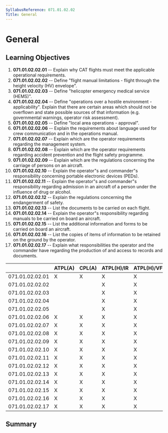```yaml
---
SyllabusReference: 071.01.02.02
Title: General
---
```


# General

## Learning Objectives

1.  **071.01.02.02.01** -- Explain why CAT flights must meet the applicable
    operational requirements.
2.  **071.01.02.02.02** -- Define "flight manual limitations - flight through
    the height velocity (HV) envelope".
3.  **071.01.02.02.03** -- Define "helicopter emergency medical service (HEMS)".
4.  **071.01.02.02.04** -- Define "operations over a hostile environment -
    applicability". Explain that there are certain areas which should not be
    overflown and state possible sources of that information (e.g. governmental
    warnings, operator risk assessment).
5.  **071.01.02.02.05** -- Define "local area operations - approval".
6.  **071.01.02.02.06** -- Explain the requirements about language used for crew
    communication and in the operations manual.
7.  **071.01.02.02.07** -- Explain which are the operator requirements regarding
    the management system.
8.  **071.01.02.02.08** -- Explain which are the operator requirements regarding
    accident prevention and the flight safety programme.
9.  **071.01.02.02.09** -- Explain which are the regulations concerning the
    carriage of persons on an aircraft.
10. **071.01.02.02.10** -- Explain the operator"s and commander"s responsibility
    concerning portable electronic devices (PEDs).
11. **071.01.02.02.11** -- Explain the operator"s and commander"s responsibility
    regarding admission in an aircraft of a person under the influence of drug
    or alcohol.
12. **071.01.02.02.12** -- Explain the regulations concerning the endangerment
    of safety.
13. **071.01.02.02.13** -- List the documents to be carried on each flight.
14. **071.01.02.02.14** -- Explain the operator"s responsibility regarding
    manuals to be carried on board an aircraft.
15. **071.01.02.02.15** -- List the additional information and forms to be
    carried on board an aircraft.
16. **071.01.02.02.16** -- List the copies of items of information to be
    retained on the ground by the operator.
17. **071.01.02.02.17** -- Explain what responsibilities the operator and the
    commander have regarding the production of and access to records and
    documents.

|                 | ATPL(A) | CPL(A) | ATPL(H)/IR | ATPL(H)/VFR | CPL(H) | IR  | CBIR(A) |
| --------------- | ------- | ------ | ---------- | ----------- | ------ | --- | ------- |
| 071.01.02.02.01 | X       | X      | X          | X           | X      |     |         |
| 071.01.02.02.02 |         |        | X          | X           | X      |     |         |
| 071.01.02.02.03 |         |        | X          | X           | X      |     |         |
| 071.01.02.02.04 |         |        | X          | X           | X      |     |         |
| 071.01.02.02.05 |         |        | X          | X           | X      |     |         |
| 071.01.02.02.06 | X       | X      | X          | X           | X      |     |         |
| 071.01.02.02.07 | X       | X      | X          | X           | X      |     |         |
| 071.01.02.02.08 | X       | X      | X          | X           | X      |     |         |
| 071.01.02.02.09 | X       | X      | X          | X           | X      |     |         |
| 071.01.02.02.10 | X       | X      | X          | X           | X      |     |         |
| 071.01.02.02.11 | X       | X      | X          | X           | X      |     |         |
| 071.01.02.02.12 | X       | X      | X          | X           | X      |     |         |
| 071.01.02.02.13 | X       | X      | X          | X           | X      |     |         |
| 071.01.02.02.14 | X       | X      | X          | X           | X      |     |         |
| 071.01.02.02.15 | X       | X      | X          | X           | X      |     |         |
| 071.01.02.02.16 | X       | X      | X          | X           | X      |     |         |
| 071.01.02.02.17 | X       | X      | X          | X           | X      |     |         |

## Summary
